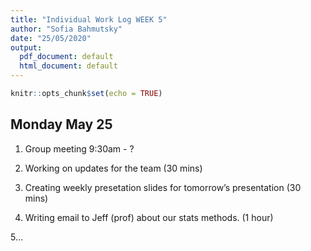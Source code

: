 ```yaml
---
title: "Individual Work Log WEEK 5"
author: "Sofia Bahmutsky"
date: "25/05/2020"
output:
  pdf_document: default
  html_document: default
---
```


```r
knitr::opts_chunk$set(echo = TRUE)
```

## Monday May 25

1. Group meeting 9:30am - ?

2. Working on updates for the team (30 mins)

3. Creating weekly presetation slides for tomorrow's presentation (30 mins)

4. Writing email to Jeff (prof) about our stats methods. (1 hour)

5...
